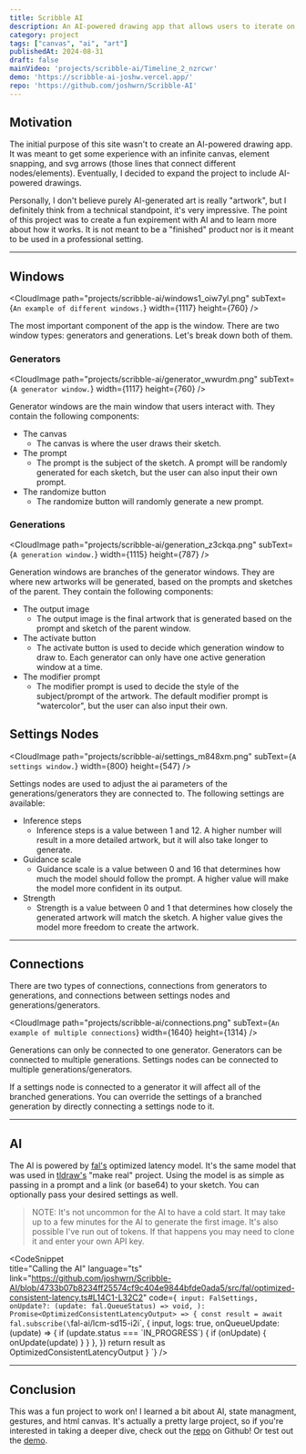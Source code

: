 ```yaml
---
title: Scribble AI
description: An AI-powered drawing app that allows users to iterate on their rough sketches and create new artworks.
category: project
tags: ["canvas", "ai", "art"]
publishedAt: 2024-08-31
draft: false
mainVideo: 'projects/scribble-ai/Timeline_2_nzrcwr'
demo: 'https://scribble-ai-joshw.vercel.app/'
repo: 'https://github.com/joshwrn/Scribble-AI'
---
```


## Motivation

The initial purpose of this site wasn't to create an AI-powered drawing app. It was meant to get some experience with an infinite canvas, element snapping, and svg arrows (those lines that connect different nodes/elements). Eventually, I decided to expand the project to include AI-powered drawings.

Personally, I don't believe purely AI-generated art is really "artwork", but I definitely think from a technical standpoint, it's very impressive. The point of this project was to create a fun expirement with AI and to learn more about how it works. It is not meant to be a "finished" product nor is it meant to be used in a professional setting.

---

## Windows

<CloudImage path="projects/scribble-ai/windows1_oiw7yl.png" subText={`An example of different windows.`} width={1117} height={760} />

The most important component of the app is the window. There are two window types: generators and generations. Let's break down both of them.

### Generators

<CloudImage path="projects/scribble-ai/generator_wwurdm.png" subText={`A generator window.`} width={1117} height={760} />

Generator windows are the main window that users interact with. They contain the following components:

- The canvas
  - The canvas is where the user draws their sketch.
- The prompt
  - The prompt is the subject of the sketch. A prompt will be randomly generated for each sketch, but the user can also input their own prompt.
- The randomize button
  - The randomize button will randomly generate a new prompt.

### Generations

<CloudImage path="projects/scribble-ai/generation_z3ckqa.png" subText={`A generation window.`} width={1115} height={787} />

Generation windows are branches of the generator windows. They are where new artworks will be generated, based on the prompts and sketches of the parent. They contain the following components:

- The output image
  - The output image is the final artwork that is generated based on the prompt and sketch of the parent window.
- The activate button
  - The activate button is used to decide which generation window to draw to. Each generator can only have one active generation window at a time.
- The modifier prompt
  - The modifier prompt is used to decide the style of the subject/prompt of the artwork. The default modifier prompt is "watercolor", but the user can also input their own.

## Settings Nodes

<CloudImage path="projects/scribble-ai/settings_m848xm.png" subText={`A settings window.`} width={800} height={547} />

Settings nodes are used to adjust the ai parameters of the generations/generators they are connected to. The following settings are available:

- Inference steps
  - Inference steps is a value between 1 and 12. A higher number will result in a more detailed artwork, but it will also take longer to generate.
- Guidance scale
  - Guidance scale is a value between 0 and 16 that determines how much the model should follow the prompt. A higher value will make the model more confident in its output.
- Strength
  - Strength is a value between 0 and 1 that determines how closely the generated artwork will match the sketch. A higher value gives the model more freedom to create the artwork.

---

## Connections

There are two types of connections, connections from generators to generations, and connections between settings nodes and generations/generators.

<CloudImage path="projects/scribble-ai/connections.png" subText={`An example of multiple connections`} width={1640} height={1314} />

Generations can only be connected to one generator. Generators can be connected to multiple generations. Settings nodes can be connected to multiple generations/generators.

If a settings node is connected to a generator it will affect all of the branched generations. You can override the settings of a branched generation by directly connecting a settings node to it.

---

## AI

The AI is powered by [fal's](https://fal.ai/) optimized latency model. It's the same model that was used in [tldraw's](https://makereal.tldraw.com/) "make real" project. Using the model is as simple as passing in a prompt and a link (or base64) to your sketch. You can optionally pass your desired settings as well.

> NOTE: It's not uncommon for the AI to have a cold start. It may take up to a few minutes for the AI to generate the first image. It's also possible I've run out of tokens. If that happens you may need to clone it and enter your own API key.

<CodeSnippet  
title="Calling the AI"
language="ts"
link="https://github.com/joshwrn/Scribble-AI/blob/4733b07b8234ff25574cf9c404e9844bfde0ada5/src/fal/optimized-consistent-latency.ts#L14C1-L32C2"
code={`
  input: FalSettings,
  onUpdate?: (update: fal.QueueStatus) => void,
): Promise<OptimizedConsistentLatencyOutput> => {
  const result = await fal.subscribe(\`fal-ai/lcm-sd15-i2i\`, {
    input,
    logs: true,
    onQueueUpdate: (update) => {
      if (update.status === \`IN_PROGRESS\`) {
        if (onUpdate) {
          onUpdate(update)
        }
      }
    },
  })
  return result as OptimizedConsistentLatencyOutput
}
`}
/>

---

## Conclusion

This was a fun project to work on! I learned a bit about AI, state managment, gestures, and html canvas. It's actually a pretty large project, so if you're interested in taking a deeper dive, check out the [repo](https://github.com/joshwrn/Scribble-AI/) on Github! Or test out the [demo](https://scribble-ai-joshw.vercel.app/).
